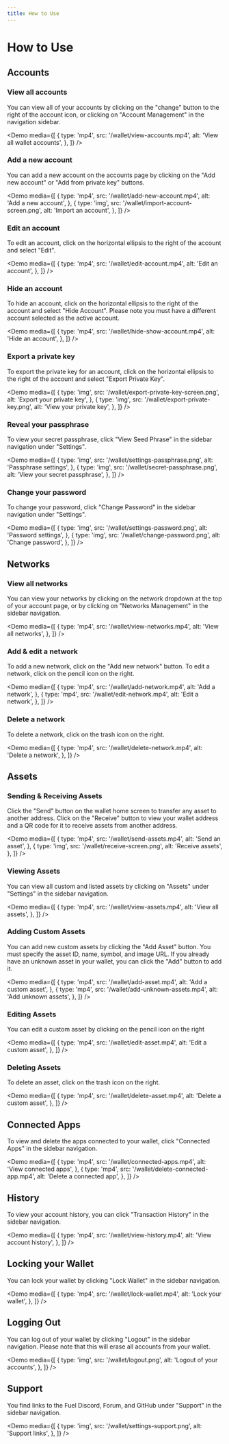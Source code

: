 ```yaml
---
title: How to Use
---
```


# How to Use

## Accounts

### View all accounts

You can view all of your accounts by clicking on the "change" button to the right of the account icon, or clicking on "Account Management" in the navigation sidebar.

<Demo
  media={[
    {
      type: 'mp4',
      src: '/wallet/view-accounts.mp4',
      alt: 'View all wallet accounts',
    },
  ]}
/>

### Add a new account

You can add a new account on the accounts page by clicking on the "Add new account" or "Add from private key" buttons.

<Demo
  media={[
    {
      type: 'mp4',
      src: '/wallet/add-new-account.mp4',
      alt: 'Add a new account',
    },
    {
      type: 'img',
      src: '/wallet/import-account-screen.png',
      alt: 'Import an account',
    },
  ]}
/>

### Edit an account

To edit an account, click on the horizontal ellipsis to the right of the account and select "Edit".

<Demo
  media={[
    {
      type: 'mp4',
      src: '/wallet/edit-account.mp4',
      alt: 'Edit an account',
    },
  ]}
/>

### Hide an account

To hide an account, click on the horizontal ellipsis to the right of the account and select "Hide Account". Please note you must have a different account selected as the active account.

<Demo
  media={[
    {
      type: 'mp4',
      src: '/wallet/hide-show-account.mp4',
      alt: 'Hide an account',
    },
  ]}
/>

### Export a private key

To export the private key for an account, click on the horizontal ellipsis to the right of the account and select "Export Private Key".

<Demo
  media={[
    {
      type: 'img',
      src: '/wallet/export-private-key-screen.png',
      alt: 'Export your private key',
    },
    {
      type: 'img',
      src: '/wallet/export-private-key.png',
      alt: 'View your private key',
    },
  ]}
/>

### Reveal your passphrase

To view your secret passphrase, click "View Seed Phrase" in the sidebar navigation under "Settings".

<Demo
  media={[
    {
      type: 'img',
      src: '/wallet/settings-passphrase.png',
      alt: 'Passphrase settings',
    },
    {
      type: 'img',
      src: '/wallet/secret-passphrase.png',
      alt: 'View your secret passphrase',
    },
  ]}
/>

### Change your password

To change your password, click "Change Password" in the sidebar navigation under "Settings".

<Demo
  media={[
    {
      type: 'img',
      src: '/wallet/settings-password.png',
      alt: 'Password settings',
    },
    {
      type: 'img',
      src: '/wallet/change-password.png',
      alt: 'Change password',
    },
  ]}
/>

## Networks

### View all networks

You can view your networks by clicking on the network dropdown at the top of your account page, or by clicking on "Networks Management" in the sidebar navigation.

<Demo
  media={[
    {
      type: 'mp4',
      src: '/wallet/view-networks.mp4',
      alt: 'View all networks',
    },
  ]}
/>

### Add & edit a network

To add a new network, click on the "Add new network" button.
To edit a network, click on the pencil icon on the right.

<Demo
  media={[
    {
      type: 'mp4',
      src: '/wallet/add-network.mp4',
      alt: 'Add a network',
    },
    {
      type: 'mp4',
      src: '/wallet/edit-network.mp4',
      alt: 'Edit a network',
    },
  ]}
/>

### Delete a network

To delete a network, click on the trash icon on the right.

<Demo
  media={[
    {
      type: 'mp4',
      src: '/wallet/delete-network.mp4',
      alt: 'Delete a network',
    },
  ]}
/>

## Assets

### Sending & Receiving Assets

Click the "Send" button on the wallet home screen to transfer any asset to another address.
Click on the "Receive" button to view your wallet address and a QR code for it to receive assets from another address.

<Demo
  media={[
    {
      type: 'mp4',
      src: '/wallet/send-assets.mp4',
      alt: 'Send an asset',
    },
    {
      type: 'img',
      src: '/wallet/receive-screen.png',
      alt: 'Receive assets',
    },
  ]}
/>

### Viewing Assets

You can view all custom and listed assets by clicking on "Assets" under "Settings" in the sidebar navigation.

<Demo
  media={[
    {
      type: 'mp4',
      src: '/wallet/view-assets.mp4',
      alt: 'View all assets',
    },
  ]}
/>

### Adding Custom Assets

You can add new custom assets by clicking the "Add Asset" button.
You must specify the asset ID, name, symbol, and image URL.
If you already have an unknown asset in your wallet, you can click the "Add" button to add it.

<Demo
  media={[
    {
      type: 'mp4',
      src: '/wallet/add-asset.mp4',
      alt: 'Add a custom asset',
    },
    {
      type: 'mp4',
      src: '/wallet/add-unknown-assets.mp4',
      alt: 'Add unknown assets',
    },
  ]}
/>

### Editing Assets

You can edit a custom asset by clicking on the pencil icon on the right

<Demo
  media={[
    {
      type: 'mp4',
      src: '/wallet/edit-asset.mp4',
      alt: 'Edit a custom asset',
    },
  ]}
/>

### Deleting Assets

To delete an asset, click on the trash icon on the right.

<Demo
  media={[
    {
      type: 'mp4',
      src: '/wallet/delete-asset.mp4',
      alt: 'Delete a custom asset',
    },
  ]}
/>

## Connected Apps

To view and delete the apps connected to your wallet, click "Connected Apps" in the sidebar navigation.

<Demo
  media={[
    {
      type: 'mp4',
      src: '/wallet/connected-apps.mp4',
      alt: 'View connected apps',
    },
    {
      type: 'mp4',
      src: '/wallet/delete-connected-app.mp4',
      alt: 'Delete a connected app',
    },
  ]}
/>

## History

To view your account history, you can click "Transaction History" in the sidebar navigation.

<Demo
  media={[
    {
      type: 'mp4',
      src: '/wallet/view-history.mp4',
      alt: 'View account history',
    },
  ]}
/>

## Locking your Wallet

You can lock your wallet by clicking "Lock Wallet" in the sidebar navigation.

<Demo
  media={[
    {
      type: 'mp4',
      src: '/wallet/lock-wallet.mp4',
      alt: 'Lock your wallet',
    },
  ]}
/>

## Logging Out

You can log out of your wallet by clicking "Logout" in the sidebar navigation. Please note that this will erase all accounts from your wallet.

<Demo
  media={[
    {
      type: 'img',
      src: '/wallet/logout.png',
      alt: 'Logout of your accounts',
    },
  ]}
/>

## Support

You find links to the Fuel Discord, Forum, and GitHub under "Support" in the sidebar navigation.

<Demo
  media={[
    {
      type: 'img',
      src: '/wallet/settings-support.png',
      alt: 'Support links',
    },
  ]}
/>
